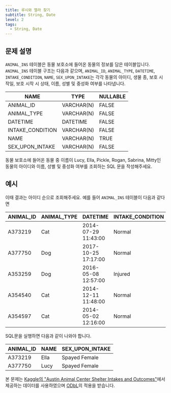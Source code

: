 ```yaml
---
title: 루시와 엘라 찾기
subtitle: String, Date
level: 2
tags:
  - String, Date
---
```


## 문제 설명

`ANIMAL_INS` 테이블은 동물 보호소에 들어온 동물의 정보를 담은 테이블입니다. `ANIMAL_INS` 테이블 구조는 다음과 같으며, `ANIMAL_ID`, `ANIMAL_TYPE`, `DATETIME`, `INTAKE_CONDITION`, `NAME`, `SEX_UPON_INTAKE`는 각각 동물의 아이디, 생물 종, 보호 시작일, 보호 시작 시 상태, 이름, 성별 및 중성화 여부를 나타냅니다.

| NAME             | TYPE       | NULLABLE |
| ---------------- | ---------- | -------- |
| ANIMAL_ID        | VARCHAR(N) | FALSE    |
| ANIMAL_TYPE      | VARCHAR(N) | FALSE    |
| DATETIME         | DATETIME   | FALSE    |
| INTAKE_CONDITION | VARCHAR(N) | FALSE    |
| NAME             | VARCHAR(N) | TRUE     |
| SEX_UPON_INTAKE  | VARCHAR(N) | FALSE    |

동물 보호소에 들어온 동물 중 이름이 Lucy, Ella, Pickle, Rogan, Sabrina, Mitty인 동물의 아이디와 이름, 성별 및 중성화 여부를 조회하는 SQL 문을 작성해주세요.

## 예시

이때 결과는 아이디 순으로 조회해주세요. 예를 들어 `ANIMAL_INS` 테이블이 다음과 같다면

| ANIMAL_ID | ANIMAL_TYPE | DATETIME            | INTAKE_CONDITION | NAME  | SEX_UPON_INTAKE |
| --------- | ----------- | ------------------- | ---------------- | ----- | --------------- |
| A373219   | Cat         | 2014-07-29 11:43:00 | Normal           | Ella  | Spayed Female   |
| A377750   | Dog         | 2017-10-25 17:17:00 | Normal           | Lucy  | Spayed Female   |
| A353259   | Dog         | 2016-05-08 12:57:00 | Injured          | Bj    | Neutered Male   |
| A354540   | Cat         | 2014-12-11 11:48:00 | Normal           | Tux   | Neutered Male   |
| A354597   | Cat         | 2014-05-02 12:16:00 | Normal           | Ariel | Spayed Female   |

SQL문을 실행하면 다음과 같이 나와야 합니다.

| ANIMAL_ID | NAME | SEX_UPON_INTAKE |
| --------- | ---- | --------------- |
| A373219   | Ella | Spayed Female   |
| A377750   | Lucy | Spayed Female   |

본 문제는 [Kaggle의 "Austin Animal Center Shelter Intakes and Outcomes"](https://www.kaggle.com/aaronschlegel/austin-animal-center-shelter-intakes-and-outcomes)에서 제공하는 데이터를 사용하였으며 [ODbL](https://opendatacommons.org/licenses/odbl/1.0/)의 적용을 받습니다.
